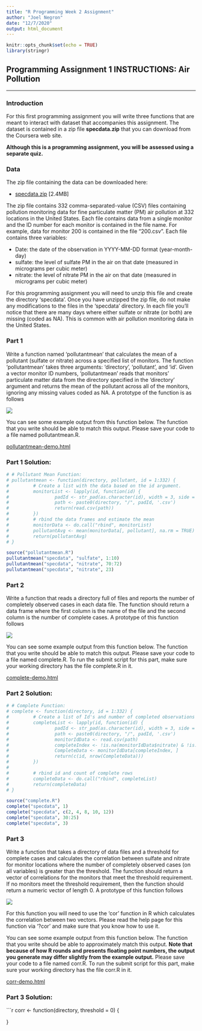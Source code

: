 ```yaml
---
title: "R Programming Week 2 Assignment"
author: "Joel Negron"
date: "12/7/2020"
output: html_document
---
```


```r
knitr::opts_chunk$set(echo = TRUE)
library(stringr)
```

## Programming Assignment 1 INSTRUCTIONS: Air Pollution

***

### Introduction

For this first programming assignment you will write three functions that are meant to interact with dataset that accompanies this assignment. The dataset is contained in a zip file **specdata.zip** that you can download from the Coursera web site. 

**Although this is a programming assignment, you will be assessed using a separate quiz.**


### Data

The zip file containing the data can be downloaded here:

* [specdata.zip](https://d396qusza40orc.cloudfront.net/rprog%2Fdata%2Fspecdata.zip) [2.4MB]

The zip file contains 332 comma-separated-value (CSV) files containing pollution monitoring data for fine particulate matter (PM) air pollution at 332 locations in the United States. Each file contains data from a single monitor and the ID number for each monitor is contained in the file name. For example, data for monitor 200 is contained in the file "200.csv". Each file contains three variables:

* Date: the date of the observation in YYYY-MM-DD format (year-month-day)
* sulfate: the level of sulfate PM in the air on that date (measured in micrograms per cubic meter)
* nitrate: the level of nitrate PM in the air on that date (measured in micrograms per cubic meter)

For this programming assignment you will need to unzip this file and create the directory 'specdata'. Once you have unzipped the zip file, do not make any modifications to the files in the 'specdata' directory. In each file you'll notice that there are many days where either sulfate or nitrate (or both) are missing (coded as NA). This is common with air pollution monitoring data in the United States.

### Part 1

Write a function named 'pollutantmean' that calculates the mean of a pollutant (sulfate or nitrate) across a specified list of monitors. The function 'pollutantmean' takes three arguments: 'directory', 'pollutant', and 'id'. Given a vector monitor ID numbers, 'pollutantmean' reads that monitors' particulate matter data from the directory specified in the 'directory' argument and returns the mean of the pollutant across all of the monitors, ignoring any missing values coded as NA. A prototype of the function is as follows

![](C:/Data_Science_Specialization/02 R Programming/Week 2/02_R_Prog_Week2/Pollutant function example IMG.png)

You can see some example output from this function below. The function that you write should be able to match this output. Please save your code to a file named pollutantmean.R.


[pollutantmean-demo.html](https://d18ky98rnyall9.cloudfront.net/_3b0da118473bfa0845efddcbe29cc336_pollutantmean-demo.html?Expires=1607385600&Signature=VKuCfI6-h5hFDr~CWrwCSm1L~q~8pMzuF1CWdl6bzU8aE7wbsPKi63LR6s9GGDZ6-HXJsm~gum67-J7or4WWcD0ZJdRUwLcbQ6g7h7ayBx9KPY7sZDGcB-vg5YmFxG2ktZpfwLJ67OGvxyNiE3Ei7A13dKKIh657w0Z0sjGRwO4_&Key-Pair-Id=APKAJLTNE6QMUY6HBC5A)

### Part 1 Solution:

```r
# # Pollutant Mean Function:
# pullutantmean <- function(directory, pollutant, id = 1:332) {
#         # Create a list with the data based on the id argument.
#         monitorList <- lapply(id, function(id) {
#                 padId <- str_pad(as.character(id), width = 3, side = "left", pad = "0")
#                 path <- paste0(directory, "/", padId, '.csv')
#                 return(read.csv(path))
#         })
#         # rbind the data frames and estimate the mean
#         monitorData <- do.call("rbind", monitorList)
#         pollutantAvg <- mean(monitorData[, pollutant], na.rm = TRUE)
#         return(pollutantAvg)
# }
```

```r
source("pollutantmean.R")
pullutantmean("specdata", "sulfate", 1:10)
pullutantmean("specdata", "nitrate", 70:72)
pullutantmean("specdata", "nitrate", 23)
```

### Part 2

Write a function that reads a directory full of files and reports the number of completely observed cases in each data file. The function should return a data frame where the first column is the name of the file and the second column is the number of complete cases. A prototype of this function follows

![](C:/Data_Science_Specialization/02 R Programming/Week 2/02_R_Prog_Week2/Complete function example IMG.png)

You can see some example output from this function below. The function that you write should be able to match this output. Please save your code to a file named complete.R. To run the submit script for this part, make sure your working directory has the file complete.R in it.

[complete-demo.html](https://d18ky98rnyall9.cloudfront.net/_3b0da118473bfa0845efddcbe29cc336_complete-demo.html?Expires=1607385600&Signature=UMD4wSN~GPk7kdyYhla63BP28M0NNEhFVD~E2TKktJPFoK7Fy6FXLYu~8MdyjvNScK-md~-SbcjhBI9il1Io6W8I7tNcClU5iDiE0Wx1QsjFv8fii6cunaeG4L03IzQ7TPLcsgBnW5a~AG1t3h-Fkuf1V-4EqApyCI7wbS42nrY_&Key-Pair-Id=APKAJLTNE6QMUY6HBC5A)

### Part 2 Solution:

```r
# # Complete Function:
# complete <- function(directory, id = 1:332) {
#         # Create a list of Id's and number of completed observations
#         completeList <- lapply(id, function(id) {
#                 padId <- str_pad(as.character(id), width = 3, side = "left", pad = "0")
#                 path <- paste0(directory, "/", padId, '.csv')
#                 monitorIdData <- read.csv(path)
#                 completeIndex <- !is.na(monitorIdData$nitrate) & !is.na(monitorIdData$sulfate)
#                 CompleteData <- monitorIdData[completeIndex, ]
#                 return(c(id, nrow(CompleteData)))
#         })
#         
#         # rbind id and count of complete rows
#         completeData <- do.call("rbind", completeList)
#         return(completeData)
# }
```

```r
source("complete.R")
complete("specdata", 1)
complete("specdata", c(2, 4, 8, 10, 12))
complete("specdata", 30:25)
complete("specdata", 3)
```

### Part 3

Write a function that takes a directory of data files and a threshold for complete cases and calculates the correlation between sulfate and nitrate for monitor locations where the number of completely observed cases (on all variables) is greater than the threshold. The function should return a vector of correlations for the monitors that meet the threshold requirement. If no monitors meet the threshold requirement, then the function should return a numeric vector of length 0. A prototype of this function follows

![](C:/Data_Science_Specialization/02 R Programming/Week 2/02_R_Prog_Week2/Corr function example IMG.png)

For this function you will need to use the 'cor' function in R which calculates the correlation between two vectors. Please read the help page for this function via '?cor' and make sure that you know how to use it.

You can see some example output from this function below. The function that you write should be able to approximately match this output. **Note that because of how R rounds and presents floating point numbers, the output you generate may differ slightly from the example output.** Please save your code to a file named corr.R. To run the submit script for this part, make sure your working directory has the file corr.R in it.

[corr-demo.html](https://d18ky98rnyall9.cloudfront.net/_e92e575b8e62dcb1e3a086d2ff0d5a1e_corr-demo.html?Expires=1607385600&Signature=X2cRd8QZrmKorYwWCtCJGQx4kkcYON6gIsIbbrDMPVWRaJNk-AP-HfX5~tpm4KGKWHYLIW3pfy-kbl3vMgsuXiNcDu-aPq1PtnmwwYeyawN0XUOHjiw~FhxPEIEzQ8wkRY~1fBGMqtzjYlqGUbwlHNLfL08avuOx~Il3JGa80Hs_&Key-Pair-Id=APKAJLTNE6QMUY6HBC5A)

### Part 3 Solution:

```r
corr <- function(directory, threshold = 0) {
        
}